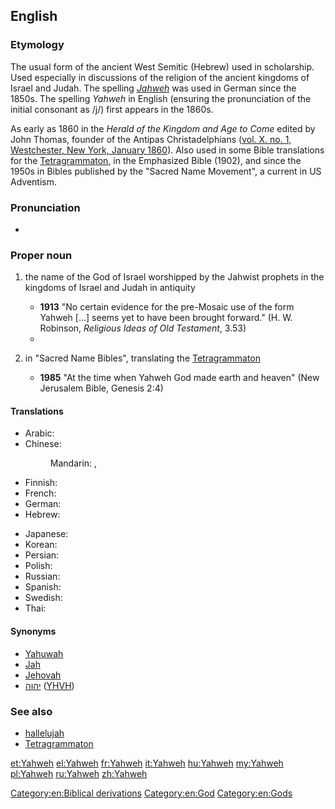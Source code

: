 ==English==

===Etymology===
{{wikipedia|Yahweh (name)}}
The usual form of the ancient West Semitic (Hebrew)  {{etyl|he|en}} {{term|יהוה|sc=Hebr|lang=he}} used in scholarship.
Used especially in discussions of the religion of the ancient kingdoms of Israel and Judah.
The spelling ''[[Jahweh]]'' was used in German since the 1850s. The spelling ''Yahweh'' in English (ensuring the pronunciation of the initial consonant as /j/) first appears in the 1860s. 

As early as 1860 in the ''Herald of the Kingdom and Age to Come'' edited by John Thomas, founder of the Antipas Christadelphians ([http://christadelphianaudio.org/books/HeraldoftheKingdom/HeraldoftheKingdom&AgetoCome1860.pdf vol. X. no. 1, Westchester, New York, January 1860]).
Also used in some Bible translations for the [[Tetragrammaton]], in the Emphasized Bible (1902), and since the 1950s in Bibles published by the "Sacred Name Movement", a current in US Adventism.

===Pronunciation===
* {{IPA|/ˈjɑːˌweɪ/|lang=en}}

===Proper noun===
{{en-proper noun}}

# {{context|history of religion}} the name of the God of Israel worshipped by the Jahwist prophets in the kingdoms of Israel and Judah in antiquity
#* '''1913'''  "No certain evidence for the pre-Mosaic use of the form Yahweh [...] seems yet to have been brought forward." (H. W. Robinson, ''Religious Ideas of Old Testament'', 3.53)
#* {{quote-book
    | year = 1998
    | first = Anne
    | last = Rice
    | authorlink = Anne Rice
    | title = The Vampire Armand
    | location = New York
    | publisher = Knopf
    | isbn = 9780679454472
    | ol = 354828M
    | page = 273
    | passage = We are too much men and women; we are yet formed in the image of the Creator, and what can we say of Him with any certainty except that He, whoever He may be—[[Christ]], '''Yahweh''', [[Allah]]—He made us, did He not, because even He in His Infinite Perfection could not bear to be alone.
}}
# {{context|biblical}} in "Sacred Name Bibles", translating the [[Tetragrammaton]]
#* '''1985''' "At the time when Yahweh God made earth and heaven" (New Jerusalem Bible, Genesis 2:4)

====Translations====
{{trans-top|personal name of God}}
* Arabic: {{t|ar|يهوه|m|tr=yahawwah|sc=Arab}}
* Chinese:
*: Mandarin: {{t+|cmn|耶和華|sc=Hani}}, {{t+|cmn|耶和华|tr=Yēhéhuá|sc=Hani}}
* Finnish: {{t-|fi|Jahve}}
* French: {{t|fr|Yahweh|m}}
* German: {{t+|de|Jahwe}}
* Hebrew: {{t+|he|יהוה|m}}
{{trans-mid}}
* Japanese: {{t|ja|ヤハウェ|tr=Yahawe}}
* Korean: {{t|ko|야훼|tr=Yahwe|sc=Kore}}
* Persian: {{t|fa|یهوه|tr=Yahve|sc=fa-Arab}}
* Polish: {{t-|pl|Jahwe}}
* Russian: {{t|ru|Яхве|m|tr=Jáhvɛ}} {{indeclinable}}
* Spanish: {{t+|es|Yahvé}}
* Swedish: {{t|sv|Jahve}}
* Thai: {{t|th|พระยาห์เวห์|tr=prá yah-weh}}
{{trans-bottom}}

====Synonyms====
* [[Yahuwah]]
* [[Jah]]
* [[Jehovah]]
* [[יהוה]] ([[YHVH]])

===See also===
* [[hallelujah]]
* [[Tetragrammaton]]

[[Category:en:Biblical derivations]]
[[Category:en:God]]
[[Category:en:Gods]]

[[et:Yahweh]]
[[el:Yahweh]]
[[fr:Yahweh]]
[[it:Yahweh]]
[[hu:Yahweh]]
[[my:Yahweh]]
[[pl:Yahweh]]
[[ru:Yahweh]]
[[zh:Yahweh]]